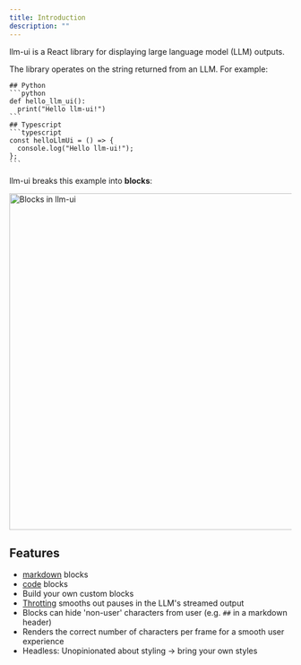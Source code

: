 ```yaml
---
title: Introduction
description: ""
---
```



llm-ui is a React library for displaying large language model (LLM) outputs.

The library operates on the string returned from an LLM. For example:

````
## Python
```python
def hello_llm_ui():
  print("Hello llm-ui!")
```
## Typescript
```typescript
const helloLlmUi = () => {
  console.log("Hello llm-ui!");
};
```
````

llm-ui breaks this example into **blocks**:

<Image width="600" src={blocks} alt="Blocks in llm-ui" />

## Features

- [markdown](/docs/blocks/markdown) blocks
- [code](/docs/blocks/code) blocks
- Build your own custom blocks
- [Throtting](/docs/throttling) smooths out pauses in the LLM's streamed output
- Blocks can hide 'non-user' characters from user (e.g. `##` in a markdown header)
- Renders the correct number of characters per frame for a smooth user experience
- Headless: Unopinionated about styling -> bring your own styles
